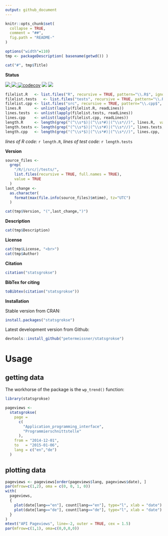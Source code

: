 ```yaml
---
output: github_document
---
```


<!-- README.md is generated from README.Rmd. Please edit that file -->

```r
knitr::opts_chunk$set(
  collapse = TRUE,
  comment = "##",
  fig.path = "README-"
)
```


```r
options("width"=110)
tmp <- packageDescription( basename(getwd()) )
```

```r
cat("#", tmp$Title)
```


**Status**




<a href="https://travis-ci.org/petermeissner/statsgrokse">
<img src="https://api.travis-ci.org/petermeissner/statsgrokse.svg?branch=master">
<a/>
<a href="https://cran.r-project.org/package=statsgrokse">
<img src="http://www.r-pkg.org/badges/version/statsgrokse">
</a>
[![codecov](https://codecov.io/gh/petermeissner/statsgrokse/branch/master/graph/badge.svg)](https://codecov.io/gh/petermeissner/statsgrokse/tree/master/R)
<img src="http://cranlogs.r-pkg.org/badges/grand-total/statsgrokse">
<img src="http://cranlogs.r-pkg.org/badges/statsgrokse">





```r
filelist.R   <- list.files("R", recursive = TRUE, pattern="\\.R$", ignore.case = TRUE, full.names = TRUE)
filelist.tests   <- list.files("tests", recursive = TRUE, pattern="\\.R$", ignore.case = TRUE, full.names = TRUE)
filelist.cpp <- list.files("src", recursive = TRUE, pattern="\\.cpp$", ignore.case = TRUE, full.names = TRUE)
lines.R      <- unlist(lapply(filelist.R, readLines))
lines.tests  <- unlist(lapply(filelist.tests, readLines))
lines.cpp    <- unlist(lapply(filelist.cpp, readLines))
length.R     <- length(grep("(^\\s*$)|(^\\s*#)|(^\\s*//)", lines.R,  value = TRUE, invert = TRUE))
length.tests <- length(grep("(^\\s*$)|(^\\s*#)|(^\\s*//)", lines.tests,  value = TRUE, invert = TRUE))
length.cpp   <- length(grep("(^\\s*$)|(^\\s*#)|(^\\s*//)", lines.cpp,  value = TRUE, invert = TRUE))
```


*lines of R code:* `r length.R`, *lines of test code:* `r length.tests`



**Version**

```r
source_files <- 
  grep(
    "/R/|/src/|/tests/",
    list.files(recursive = TRUE, full.names = TRUE), 
    value = TRUE
  )
last_change <- 
  as.character(
    format(max(file.info(source_files)$mtime), tz="UTC")
  )
```


```r
cat(tmp$Version, "(",last_change,")")
```

**Description**

```r
cat(tmp$Description)
```


**License**

```r
cat(tmp$License, "<br>")
cat(tmp$Author)
```




**Citation**


```r
citation("statsgrokse")
```

**BibTex for citing**

```r
toBibtex(citation("statsgrokse"))
```



**Installation**

Stable version from CRAN:

```r
install.packages("statsgrokse")
```


Latest development version from Github:

```r
devtools::install_github("petermeissner/statsgrokse")
```






# Usage

## getting data

The workhorse of the package is the `wp_trend()` function:

```r
library(statsgrokse)

pageviews <-   
  statsgrokse(
    page = 
      c(
        "Application_programming_interface", 
        "Programmierschnittstelle"
      ), 
    from = "2014-12-01", 
    to   = "2015-01-06", 
    lang = c("en","de")
  )
```


## plotting data

```r
pageviews <- pageviews[order(pageviews$lang, pageviews$date), ]
par(mfrow=c(1,2), oma = c(0, 0, 1, 0))
with(
  pageviews,
  {
    plot(date[lang=="en"], count[lang=="en"], type="l", xlab = "date")
    plot(date[lang=="de"], count[lang=="de"], type="l", xlab = "date")
  }
)
mtext("API Pageviews", line=-2, outer = TRUE, cex = 1.5)
par(mfrow=c(1,1), oma=c(0,0,0,0))
```






